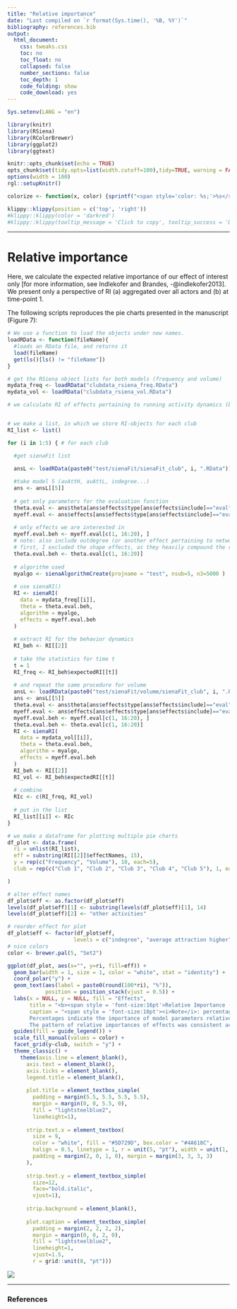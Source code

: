 ```yaml
---
title: "Relative importance"
date: "Last compiled on `r format(Sys.time(), '%B, %Y')`"
bibliography: references.bib
output:
  html_document:
    css: tweaks.css
    toc: no
    toc_float: no
    collapsed: false
    number_sections: false
    toc_depth: 1
    code_folding: show
    code_download: yes
---
```


```r
Sys.setenv(LANG = "en")

library(knitr)
library(RSiena)
library(RColorBrewer)
library(ggplot2)
library(ggtext)

knitr::opts_chunk$set(echo = TRUE)
opts_chunk$set(tidy.opts=list(width.cutoff=100),tidy=TRUE, warning = FALSE, message = FALSE,comment = "#>", cache=TRUE, class.source=c("test"), class.output=c("test2"))
options(width = 100)
rgl::setupKnitr()

colorize <- function(x, color) {sprintf("<span style='color: %s;'>%s</span>", color, x) }

```

```r
klippy::klippy(position = c('top', 'right'))
#klippy::klippy(color = 'darkred')
#klippy::klippy(tooltip_message = 'Click to copy', tooltip_success = 'Done')
```


----

# Relative importance

Here, we calculate the expected relative importance of our effect of interest only [for more information, see Indlekofer and Brandes, -@indlekofer2013]. We present only a perspective of RI (a) aggregated over all actors and (b) at time-point 1. 


The following scripts reproduces the pie charts presented in the manuscript (Figure 7):

```r
# We use a function to load the objects under new names.
loadRData <- function(fileName){
  #loads an RData file, and returns it
  load(fileName)
  get(ls()[ls() != "fileName"])
}

# get the RSiena object lists for both models (frequency and volume)
mydata_freq <- loadRData("clubdata_rsiena_freq.RData")
mydata_vol <- loadRData("clubdata_rsiena_vol.RData")

# we calculate RI of effects pertaining to running activity dynamics (both frequency and volume) across clubs


# we make a list, in which we store RI-objects for each club
RI_list <- list()

for (i in 1:5) { # for each club

  #get sienaFit list 
 
  ansL <- loadRData(paste0("test/sienaFit/sienaFit_club", i, ".RData"))

  #take model 5 (avAttH, avAttL, indegree...)
  ans <- ansL[[5]]
  
  # get only parameters for the evaluation function
  theta.eval <- ans$theta[ans$effects$type[ans$effects$include]=="eval"]
  myeff.eval <- ans$effects[ans$effects$type[ans$effects$include]=="eval",]
  
  # only effects we are interested in
  myeff.eval.beh <- myeff.eval[c(1, 16:20), ] 
  # note: also include outdegree (or another effect pertaining to network dynamics); apparently this is needed...
  # first, I excluded the shape effects, as they heavily compound the resulting plots (they are most important...)
  theta.eval.beh <- theta.eval[c(1, 16:20)] 
  
  # algorithm used
  myalgo <- sienaAlgorithmCreate(projname = "test", nsub=5, n3=5000 )
  
  # use sienaRI()
  RI <- sienaRI(
    data = mydata_freq[[i]],
    theta = theta.eval.beh,
    algorithm = myalgo,
    effects = myeff.eval.beh
  )
  
  # extract RI for the behavior dynamics
  RI_beh <- RI[[2]]
  
  # take the statistics for time t
  t = 1
  RI_freq <- RI_beh$expectedRI[[t]]
  
  # and repeat the same procedure for volume
  ansL <- loadRData(paste0("test/sienaFit/volume/sienaFit_club", i, ".RData"))
  ans <- ansL[[5]]
  theta.eval <- ans$theta[ans$effects$type[ans$effects$include]=="eval"]
  myeff.eval <- ans$effects[ans$effects$type[ans$effects$include]=="eval",]
  myeff.eval.beh <- myeff.eval[c(1, 16:20), ]
  theta.eval.beh <- theta.eval[c(1, 16:20)]
  RI <- sienaRI(
    data = mydata_vol[[i]],
    theta = theta.eval.beh,
    algorithm = myalgo,
    effects = myeff.eval.beh
  )
  RI_beh <- RI[[2]]
  RI_vol <- RI_beh$expectedRI[[t]]
  
  # combine 
  RIc <- c(RI_freq, RI_vol)
  
  # put in the list
  RI_list[[i]] <- RIc
}

# we make a dataframe for plotting multiple pie charts
df_plot <- data.frame(
  ri = unlist(RI_list),
  eff = substring(RI[[2]]$effectNames, 15),
  y = rep(c("Frequency", "Volume"), 10, each=5),
  club = rep(c("Club 1", "Club 2", "Club 3", "Club 4", "Club 5"), 1, each = 10)

)

# alter effect names
df_plot$eff <- as.factor(df_plot$eff)
levels(df_plot$eff)[1] <- substring(levels(df_plot$eff)[1], 14)
levels(df_plot$eff)[2] <- "other activities"

# reorder effect for plot
df_plot$eff <- factor(df_plot$eff,
                     levels = c("indegree", "average attraction higher", "average attraction lower", "gender", "other activities"))
# nice colors
color <- brewer.pal(5, "Set2")

ggplot(df_plot, aes(x="", y=ri, fill=eff)) +
  geom_bar(width = 1, size = 1, color = "white", stat = "identity") +
  coord_polar("y") +
  geom_text(aes(label = paste0(round(100*ri), "%")), 
            position = position_stack(vjust = 0.5)) +
  labs(x = NULL, y = NULL, fill = "Effects", 
       title = "<b><span style = 'font-size:16pt'>Relative Importance (<i>RI</i>) of indegree and attraction higher/lower effects</span>",
       caption = "<span style = 'font-size:10pt'><i>Note</i>: percentages indicate the extent to which effects determine whether actors make changes in their running attributes (i.e., frequency and volume).
       Percentages indicate the importance of model parameters relative to one another. They should not be interpreted as absolute explained variance. Patterns presented here would change, would we include other effects (e.g., basic shape effects, covariate effects). 
       The pattern of relative importances of effects was consistent across time; here, we present t=1.") +
  guides(fill = guide_legend()) +
  scale_fill_manual(values = color) +
  facet_grid(y~club, switch = "y") +
  theme_classic() +
    theme(axis.line = element_blank(),
      axis.text = element_blank(),
      axis.ticks = element_blank(),
      legend.title = element_blank(),
      
      plot.title = element_textbox_simple(
        padding = margin(5.5, 5.5, 5.5, 5.5),
        margin = margin(0, 0, 5.5, 0),
        fill = "lightsteelblue2",
        lineheight=1),
      
      strip.text.x = element_textbox(
        size = 9,
        color = "white", fill = "#5D729D", box.color = "#4A618C",
        halign = 0.5, linetype = 1, r = unit(5, "pt"), width = unit(1, "npc"),
        padding = margin(2, 0, 1, 0), margin = margin(3, 3, 3, 3)
      ),
      
      strip.text.y = element_textbox_simple(
        size=12,
        face="bold.italic",
        vjust=1),
      
      strip.background = element_blank(),
      
      plot.caption = element_textbox_simple(
        padding = margin(2, 2, 2, 2),
        margin = margin(0, 0, 2, 0),
        fill = "lightsteelblue2",
        lineheight=1,
        vjust=1.5,
        r = grid::unit(8, "pt")))
```

![](ri.jpg)

----


### References 
